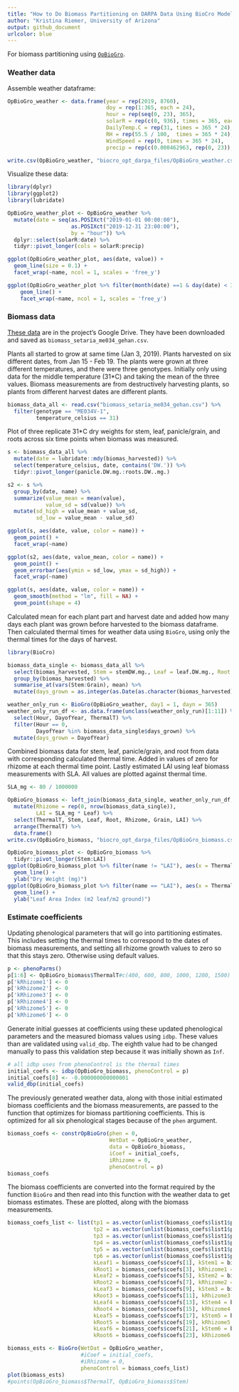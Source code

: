 ```yaml
---
title: "How to Do Biomass Partitioning on DARPA Data Using BioCro Model"
author: "Kristina Riemer, University of Arizona"
output: github_document
urlcolor: blue
---
```


For biomass partitioning using [`OpBioGro`](https://github.com/ebimodeling/biocro/blob/master/R/OpBioGro.R). 

### Weather data

Assemble weather dataframe: 
```r
OpBioGro_weather <- data.frame(year = rep(2019, 8760), 
                               doy = rep(1:365, each = 24), 
                               hour = rep(seq(0, 23), 365), 
                               solarR = rep(c(0, 936), times = 365, each = 12),
                               DailyTemp.C = rep(31, times = 365 * 24), 
                               RH = rep(55.5 / 100,  times = 365 * 24), 
                               WindSpeed = rep(0, times = 365 * 24), 
                               precip = rep(c(0.000462963, rep(0, 23)), 365))

write.csv(OpBioGro_weather, "biocro_opt_darpa_files/OpBioGro_weather.csv", row.names = FALSE)
```

Visualize these data: 
```r
library(dplyr)
library(ggplot2)
library(lubridate)

OpBioGro_weather_plot <- OpBioGro_weather %>% 
  mutate(date = seq(as.POSIXct("2019-01-01 00:00:00"), 
                    as.POSIXct("2019-12-31 23:00:00"), 
                    by = "hour")) %>% 
  dplyr::select(solarR:date) %>% 
  tidyr::pivot_longer(cols = solarR:precip)

ggplot(OpBioGro_weather_plot, aes(date, value)) +
  geom_line(size = 0.1) + 
  facet_wrap(~name, ncol = 1, scales = 'free_y')

ggplot(OpBioGro_weather_plot %>% filter(month(date) ==1 & day(date) < 3), aes(date, value)) +
    geom_line() + 
    facet_wrap(~name, ncol = 1, scales = 'free_y')
```

### Biomass data

[These data](https://docs.google.com/spreadsheets/d/1Nc2g-gPEb-rUW9R4QLDqAZvRRYk1whWAJlb8kLEQZ5c/edit#gid=0) are in the project's Google Drive. They have been downloaded and saved as `biomass_setaria_me034_gehan.csv`. 

Plants all started to grow at same time (Jan 3, 2019). Plants harvested on six different dates, from Jan 15 - Feb 19. The plants were grown at three different temperatures, and there were three genotypes. Initially only using data for the middle temperature (31*C) and taking the mean of the three values. Biomass measurements are from destructively harvesting plants, so plants from different harvest dates are different plants.  
```r
biomass_data_all <- read.csv("biomass_setaria_me034_gehan.csv") %>% 
  filter(genotype == "ME034V-1", 
         temperature_celsius == 31)
```

Plot of three replicate 31*C dry weights for stem, leaf, panicle/grain, and roots across six time points when biomass was measured. 
```r
s <- biomass_data_all %>% 
  mutate(date = lubridate::mdy(biomas_harvested)) %>% 
  select(temperature_celsius, date, contains('DW.')) %>% 
  tidyr::pivot_longer(panicle.DW.mg.:roots.DW..mg.)

s2 <- s %>% 
  group_by(date, name) %>% 
  summarize(value_mean = mean(value), 
            value_sd = sd(value)) %>% 
  mutate(sd_high = value_mean + value_sd, 
         sd_low = value_mean - value_sd)

ggplot(s, aes(date, value, color = name)) +
  geom_point() +
  facet_wrap(~name)

ggplot(s2, aes(date, value_mean, color = name)) +
  geom_point() +
  geom_errorbar(aes(ymin = sd_low, ymax = sd_high)) +
  facet_wrap(~name)

ggplot(s, aes(date, value, color = name)) +
  geom_smooth(method = "lm", fill = NA) +
  geom_point(shape = 4)
```

Calculated mean for each plant part and harvest date and added how many days each plant was grown before harvested to the biomass dataframe. Then calculated thermal times for weather data using `BioGro`, using only the thermal times for the days of harvest. 
```r
library(BioCro)

biomass_data_single <- biomass_data_all %>% 
  select(biomas_harvested, Stem = stemDW.mg., Leaf = leaf.DW.mg., Root = roots.DW..mg., Grain = panicle.DW.mg.) %>% 
  group_by(biomas_harvested) %>% 
  summarise_at(vars(Stem:Grain), mean) %>% 
  mutate(days_grown = as.integer(as.Date(as.character(biomas_harvested), format = "%m/%d/%Y") - as.Date(as.character(biomass_data_all$seeds_in_germination[1]), format = "%m/%d/%Y")))

weather_only_run <- BioGro(OpBioGro_weather, day1 = 1, dayn = 365)
weather_only_run_df <- as.data.frame(unclass(weather_only_run)[1:11]) %>%
  select(Hour, DayofYear, ThermalT) %>% 
  filter(Hour == 0, 
         DayofYear %in% biomass_data_single$days_grown) %>% 
  mutate(days_grown = DayofYear)
```

Combined biomass data for stem, leaf, panicle/grain, and root from data with corresponding calculated thermal time. Added in values of zero for rhizome at each thermal time point. Lastly estimated LAI using leaf biomass measurements with SLA. All values are plotted against thermal time. 
```r
SLA_mg <- 80 / 1000000

OpBioGro_biomass <- left_join(biomass_data_single, weather_only_run_df, by = "days_grown") %>% 
  mutate(Rhizome = rep(0, nrow(biomass_data_single)), 
         LAI = SLA_mg * Leaf) %>%
  select(ThermalT, Stem, Leaf, Root, Rhizome, Grain, LAI) %>% 
  arrange(ThermalT) %>% 
  data.frame()
write.csv(OpBioGro_biomass, "biocro_opt_darpa_files/OpBioGro_biomass.csv", row.names = FALSE)

OpBioGro_biomass_plot <- OpBioGro_biomass %>% 
  tidyr::pivot_longer(Stem:LAI)
ggplot(OpBioGro_biomass_plot %>% filter(name != "LAI"), aes(x = ThermalT, y = value, color = name)) +
  geom_line() +
  ylab("Dry Weight (mg)")
ggplot(OpBioGro_biomass_plot %>% filter(name == "LAI"), aes(x = ThermalT, y = value)) +
  geom_line() +
  ylab("Leaf Area Index (m2 leaf/m2 ground)")
```

### Estimate coefficients

Updating phenological parameters that will go into partitioning estimates. This includes setting the thermal times to correspond to the dates of biomass measurements, and setting all rhizome growth values to zero so that this stays zero. Otherwise using default values. 
```r
p <- phenoParms() 
p[1:6] <- OpBioGro_biomass$ThermalT#c(400, 600, 800, 1000, 1200, 1500)
p['kRhizome1'] <- 0
p['kRhizome2'] <- 0
p['kRhizome3'] <- 0
p['kRhizome4'] <- 0
p['kRhizome5'] <- 0
p['kRhizome6'] <- 0
```

Generate initial guesses at coefficients using these updated phenological parameters and the measured biomass values using `idbp`. These values than are validated using `valid_dbp`. The eighth value had to be changed manually to pass this validation step because it was initially shown as `Inf`. 
```r
# all idbp uses from phenoControl is the thermal times
initial_coefs <- idbp(OpBioGro_biomass, phenoControl = p)
initial_coefs[8] <- -0.000000000000001
valid_dbp(initial_coefs)
```

The previously generated weather data, along with those initial estimated biomass coefficients and the biomass measurements, are passed to the function that optimizes for biomass partitioning coefficients. This is optimized for all six phenological stages because of the `phen` argument. 
```r
biomass_coefs <- constrOpBioGro(phen = 0, 
                                WetDat = OpBioGro_weather,
                                data = OpBioGro_biomass, 
                                iCoef = initial_coefs, 
                                iRhizome = 0, 
                                phenoControl = p)
biomass_coefs
```

The biomass coefficients are converted into the format required by the function `BioGro` and then read into this function with the weather data to get biomass estimates. These are plotted, along with the biomass measurements. 
```r
biomass_coefs_list <- list(tp1 = as.vector(unlist(biomass_coefs$list1$phenoP[1])), 
                           tp2 = as.vector(unlist(biomass_coefs$list1$phenoP[2])), 
                           tp3 = as.vector(unlist(biomass_coefs$list1$phenoP[3])), 
                           tp4 = as.vector(unlist(biomass_coefs$list1$phenoP[4])), 
                           tp5 = as.vector(unlist(biomass_coefs$list1$phenoP[5])), 
                           tp6 = as.vector(unlist(biomass_coefs$list1$phenoP[6])), 
                           kLeaf1 = biomass_coefs$coefs[1], kStem1 = biomass_coefs$coefs[2], 
                           kRoot1 = biomass_coefs$coefs[3], kRhizome1 = biomass_coefs$coefs[4], #kGrain1 = 0.0, 
                           kLeaf2 = biomass_coefs$coefs[5], kStem2 = biomass_coefs$coefs[6], 
                           kRoot2 = biomass_coefs$coefs[7], kRhizome2 = biomass_coefs$coefs[8], #kGrain2 = 0.0,
                           kLeaf3 = biomass_coefs$coefs[9], kStem3 = biomass_coefs$coefs[10], 
                           kRoot3 = biomass_coefs$coefs[11], kRhizome3 = biomass_coefs$coefs[12], #kGrain3 = 0.0, 
                           kLeaf4 = biomass_coefs$coefs[13], kStem4 = biomass_coefs$coefs[14], 
                           kRoot4 = biomass_coefs$coefs[15], kRhizome4 = biomass_coefs$coefs[16], #kGrain4 = 0.0, 
                           kLeaf5 = biomass_coefs$coefs[17], kStem5 = biomass_coefs$coefs[18], 
                           kRoot5 = biomass_coefs$coefs[19], kRhizome5 = biomass_coefs$coefs[20], #kGrain5 = 0.0, 
                           kLeaf6 = biomass_coefs$coefs[21], kStem6 = biomass_coefs$coefs[22], 
                           kRoot6 = biomass_coefs$coefs[23], kRhizome6 = biomass_coefs$coefs[24], kGrain6 = biomass_coefs$coefs[25]) 

biomass_ests <- BioGro(WetDat = OpBioGro_weather, 
                       #iCoef = initial_coefs, 
                       #iRhizome = 0, 
                       phenoControl = biomass_coefs_list)
plot(biomass_ests)
#points(OpBioGro_biomass$ThermalT, OpBioGro_biomass$Stem)
```

